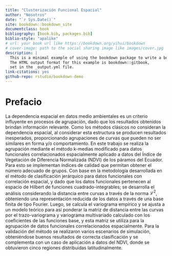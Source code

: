 ```yaml
---
title: "Clusterización Funcional Espacial"
author: "Nosotros"
date: "`r Sys.Date()`"
site: bookdown::bookdown_site
documentclass: book
bibliography: [book.bib, packages.bib]
biblio-style: "apalike"
# url: your book url like https://bookdown.org/yihui/bookdown
# cover-image: path to the social sharing image like images/cover.jpg
description: |
  This is a minimal example of using the bookdown package to write a book.
  The HTML output format for this example is bookdown::gitbook,
  set in the _output.yml file.
link-citations: yes
github-repo: rstudio/bookdown-demo
---
```


# Prefacio {.unnumbered}

La dependencia espacial en datos medio ambientales es un criterio influyente en procesos de agrupación, dado que los resultados obtenidos brindan información relevante. Como los métodos clásicos no consideran la dependencia espacial, al considerar esta estructura se producen resultados inesperados, proporcionando agrupaciones de curvas que pueden no ser similares en forma y/o comportamiento. En este trabajo se realiza la agrupación mediante el método k-medias modificado para datos funcionales correlacionados espacialmente aplicado a datos del Índice de Vegetación de Diferencia Normalizada (NDVI) de los páramos del Ecuador. Para esto se implementan índices de calidad que permitan obtener el número adecuado de grupos. Con base en la metodología desarrollada en el método de clasificación jerárquico para datos funcionales con correlación espacial, y dado que los datos funcionales pertenecen al espacio de Hilbert de funciones cuadrado-integrables; se desarrolla el análisis considerando la distancia entre curvas a través de la norma $\mathcal{L}^2$, obteniendo una representación reducida de los datos a través de una base finita de tipo Fourier. Luego, se calcula el variograma empírico y se ajusta a un modelo teórico para así ponderar la matriz de distancia entre las curvas por el trazo-variograma y variograma multivariado calculado con los coeficientes de las funciones base, y esta matriz se utiliza para la agrupación de datos funcionales correlacionados espacialmente. Para la validación del método se realizaron varios escenarios de simulación, obteniéndose buenos resultados de correcta clasificación y se complementa con un caso de aplicación a datos del NDVI, donde se obtuvieron cinco regiones distribuidas latitudinalmente.
